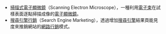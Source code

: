 * [[掃描式電子顯微鏡|掃描式電子顯微鏡]]（Scanning Electron Microscope），一種利用[[電子束|電子束]]在試樣表面逐點掃描成像的[[電子顯微鏡|電子顯微鏡]]。
* [[搜尋引擎行銷|搜尋引擎行銷]]（Search Engine Marketing），透過增加[[搜尋引擎|搜尋引擎]]結果頁能見度來推銷網站的[[網路行銷|網路行銷]]模式。
{{disambig|SEM}}